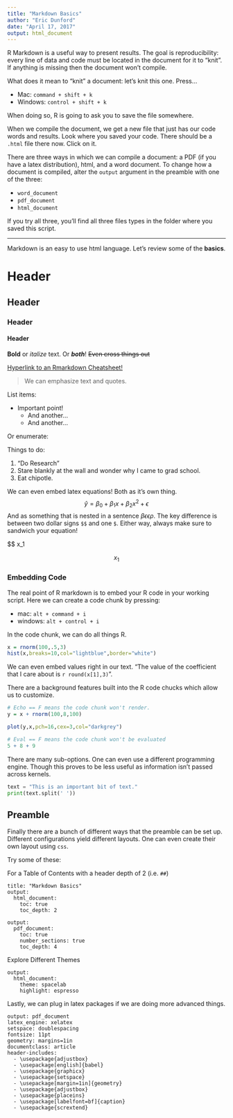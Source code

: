 ```yaml
---
title: "Markdown Basics"
author: "Eric Dunford"
date: "April 17, 2017"
output: html_document
---
```


R Markdown is a useful way to present results. The goal is reproducibility: every line of data and code must be located in the document for it to "knit". If anything is missing then the document won't compile. 

What does it mean to "knit" a document: let's knit this one. Press...

- Mac: `command + shift + k`
- Windows: `control + shift + k`

When doing so, R is going to ask you to save the file somewhere. 
 
When we compile the document, we get a new file that just has our code words and results. Look where you saved your code. There should be a `.html` file there now. Click on it. 
 
 
There are three ways in which we can compile a document: a PDF (if you have a latex distribution), html, and a word document. To change how a document is compiled, alter the `output` argument in the preamble with one of the three:

- `word_document`
- `pdf_document`
- `html_document`

If you try all three, you'll find all three files types in the folder where you saved this script. 


------------------------------------

Markdown is an easy to use html language. Let's review some of the **basics**.

# Header
## Header
### Header 
#### Header

**Bold** or _italize_ text. Or **_both_**! ~~Even cross things out~~

[Hyperlink to an Rmarkdown Cheatsheet!](https://www.rstudio.com/wp-content/uploads/2015/02/rmarkdown-cheatsheet.pdf)

> We can emphasize text and quotes.

List items:

* Important point!
    + And another...
    + And another...
    
Or enumerate:

Things to do:

1. "Do Research"
2. Stare blankly at the wall and wonder why I came to grad school.
3. Eat chipotle.

We can even embed latex equations! Both as it's own thing. 
$$ \hat{y} = \beta_0 + \beta_1x + \beta_2x^2 + \epsilon $$
And as something that is nested in a sentence $\beta\epsilon\epsilon\rho$. The key difference is between two dollar signs `$$` and one `$`. Either way, always make sure to sandwich your equation!

$$ x_1 

$$ x_1 $$

### Embedding Code

The real point of R markdown is to embed your R code in your working script. Here we can create a code chunk by pressing:

- mac: `alt + command + i`
- windows: `alt + control + i`

In the code chunk, we can do all things R. 
```r
x = rnorm(100,.5,3)
hist(x,breaks=10,col="lightblue",border="white")
```


We can even embed values right in our text. "The value of the coefficient that I care about is `r round(x[1],3)`".


There are a background features built into the R code chucks which allow us to customize. 

```r
# Echo == F means the code chunk won't render.
y = x + rnorm(100,8,100)
```


```r
plot(y,x,pch=16,cex=3,col="darkgrey")
```


```r
# Eval == F means the code chunk won't be evaluated
5 + 8 + 9
```


There are many sub-options. One can even use a different programming engine. Though this proves to be less useful as information isn't passed across kernels. 

```python
text = "This is an important bit of text."
print(text.split(' '))
```


## Preamble

Finally there are a bunch of different ways that the preamble can be set up. Different configurations yield different layouts. One can even create their own layout using `css`. 

Try some of these:

For a Table of Contents with a header depth of 2 (i.e. `##`)
```{}
title: "Markdown Basics"
output:
  html_document:
    toc: true
    toc_depth: 2
```

```{}
output:
  pdf_document:
    toc: true
    number_sections: true
    toc_depth: 4
```

Explore Different Themes
```{}
output:
  html_document:
    theme: spacelab
    highlight: espresso
```


Lastly, we can plug in latex packages if we are doing more advanced things.
```{}
output: pdf_document
latex_engine: xelatex
setspace: doublespacing
fontsize: 11pt
geometry: margins=1in
documentclass: article
header-includes:
  - \usepackage{adjustbox}
  - \usepackage[english]{babel}
  - \usepackage{graphicx}
  - \usepackage{setspace}
  - \usepackage[margin=1in]{geometry}
  - \usepackage{adjustbox}
  - \usepackage{placeins}
  - \usepackage[labelfont=bf]{caption}
  - \usepackage{scrextend}
```







